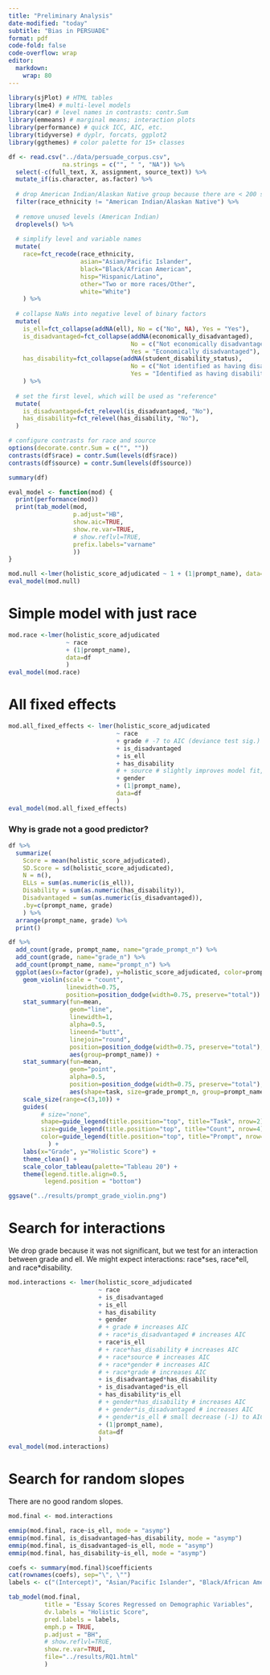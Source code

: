 ```yaml
---
title: "Preliminary Analysis"
date-modified: "today"
subtitle: "Bias in PERSUADE"
format: pdf
code-fold: false
code-overflow: wrap
editor: 
  markdown: 
    wrap: 80
---
```


```r
library(sjPlot) # HTML tables
library(lme4) # multi-level models
library(car) # level names in contrasts: contr.Sum
library(emmeans) # marginal means; interaction plots
library(performance) # quick ICC, AIC, etc.
library(tidyverse) # dyplr, forcats, ggplot2
library(ggthemes) # color palette for 15+ classes

df <- read.csv("../data/persuade_corpus.csv",
               na.strings = c("", " ", "NA")) %>% 
  select(-c(full_text, X, assignment, source_text)) %>%
  mutate_if(is.character, as.factor) %>%
  
  # drop American Indian/Alaskan Native group because there are < 200 samples
  filter(race_ethnicity != "American Indian/Alaskan Native") %>%
  
  # remove unused levels (American Indian)
  droplevels() %>% 
  
  # simplify level and variable names
  mutate(
    race=fct_recode(race_ethnicity,
                    asian="Asian/Pacific Islander",
                    black="Black/African American", 
                    hisp="Hispanic/Latino",
                    other="Two or more races/Other",
                    white="White")
    ) %>% 
  
  # collapse NaNs into negative level of binary factors
  mutate(
    is_ell=fct_collapse(addNA(ell), No = c("No", NA), Yes = "Yes"),
    is_disadvantaged=fct_collapse(addNA(economically_disadvantaged),
                                  No = c("Not economically disadvantaged", NA),
                                  Yes = "Economically disadvantaged"),
    has_disability=fct_collapse(addNA(student_disability_status),
                                  No = c("Not identified as having disability", NA),
                                  Yes = "Identified as having disability")
    ) %>% 
  
  # set the first level, which will be used as "reference"
  mutate(
    is_disadvantaged=fct_relevel(is_disadvantaged, "No"),
    has_disability=fct_relevel(has_disability, "No"),
  )

# configure contrasts for race and source
options(decorate.contr.Sum = c("", ""))
contrasts(df$race) = contr.Sum(levels(df$race))
contrasts(df$source) = contr.Sum(levels(df$source))

summary(df)
```

```r
eval_model <- function(mod) {
  print(performance(mod))
  print(tab_model(mod,
                  p.adjust="HB",
                  show.aic=TRUE,
                  show.re.var=TRUE,
                  # show.reflvl=TRUE,
                  prefix.labels="varname"
                  ))
}
```

```r
mod.null <-lmer(holistic_score_adjudicated ~ 1 + (1|prompt_name), data=df)
eval_model(mod.null)
```


# Simple model with just race

```r
mod.race <-lmer(holistic_score_adjudicated
                ~ race
                + (1|prompt_name),
                data=df
                )
eval_model(mod.race)
```

# All fixed effects

```r
mod.all_fixed_effects <- lmer(holistic_score_adjudicated 
                              ~ race
                              + grade # -7 to AIC (deviance test sig.)
                              + is_disadvantaged
                              + is_ell
                              + has_disability 
                              # + source # slightly improves model fit, but is not of interest
                              + gender
                              + (1|prompt_name),
                              data=df
                              )
eval_model(mod.all_fixed_effects)
```

### Why is grade not a good predictor?

```r
df %>%
  summarize(
    Score = mean(holistic_score_adjudicated),
    SD.Score = sd(holistic_score_adjudicated),
    N = n(),
    ELLs = sum(as.numeric(is_ell)),
    Disability = sum(as.numeric(has_disability)),
    Disadvantaged = sum(as.numeric(is_disadvantaged)),
    .by=c(prompt_name, grade)
    ) %>%
  arrange(prompt_name, grade) %>%
  print()

df %>%
  add_count(grade, prompt_name, name="grade_prompt_n") %>%  
  add_count(grade, name="grade_n") %>% 
  add_count(prompt_name, name="prompt_n") %>%
  ggplot(aes(x=factor(grade), y=holistic_score_adjudicated, color=prompt_name)) +
    geom_violin(scale = "count",
                linewidth=0.75,
                position=position_dodge(width=0.75, preserve="total")) +
    stat_summary(fun=mean,
                 geom="line",
                 linewidth=1,
                 alpha=0.5,
                 lineend="butt",
                 linejoin="round",
                 position=position_dodge(width=0.75, preserve="total"),
                 aes(group=prompt_name)) +
    stat_summary(fun=mean,
                 geom="point",
                 alpha=0.5,
                 position=position_dodge(width=0.75, preserve="total"),
                 aes(shape=task, size=grade_prompt_n, group=prompt_name, color=prompt_name)) +
    scale_size(range=c(3,10)) +
    guides(
         # size="none",
         shape=guide_legend(title.position="top", title="Task", nrow=2),
         size=guide_legend(title.position="top", title="Count", nrow=4),
         color=guide_legend(title.position="top", title="Prompt", nrow=5)
           ) +
    labs(x="Grade", y="Holistic Score") +
    theme_clean() +
    scale_color_tableau(palette="Tableau 20") +
    theme(legend.title.align=0.5,
          legend.position = "bottom")

ggsave("../results/prompt_grade_violin.png")
```


# Search for interactions

We drop grade because it was not significant, but we test for an interaction between grade and ell. We might expect interactions: race\*ses, race\*ell, and race\*disability.

```r
mod.interactions <- lmer(holistic_score_adjudicated 
                         ~ race
                         + is_disadvantaged
                         + is_ell
                         + has_disability 
                         + gender
                         # + grade # increases AIC
                         # + race*is_disadvantaged # increases AIC
                         + race*is_ell
                         # + race*has_disability # increases AIC
                         # + race*source # increases AIC
                         # + race*gender # increases AIC
                         # + race*grade # increases AIC
                         + is_disadvantaged*has_disability
                         + is_disadvantaged*is_ell
                         + has_disability*is_ell
                         # + gender*has_disability # increases AIC
                         # + gender*is_disadvantaged # increases AIC
                         # + gender*is_ell # small decrease (-1) to AIC
                         + (1|prompt_name),
                         data=df
                         )
eval_model(mod.interactions)
```

# Search for random slopes

There are no good random slopes.

```r
mod.final <- mod.interactions
```


```r
emmip(mod.final, race~is_ell, mode = "asymp")
emmip(mod.final, is_disadvantaged~has_disability, mode = "asymp")
emmip(mod.final, is_disadvantaged~is_ell, mode = "asymp")
emmip(mod.final, has_disability~is_ell, mode = "asymp")
```

```r
coefs <- summary(mod.final)$coefficients
cat(rownames(coefs), sep="\", \"")
labels <- c("(Intercept)", "Asian/Pacific Islander", "Black/African American", "Hispanic/Latino", "Two or more races/Other", "Economically disadvantaged", "English language learner", "Identified as having disability", "Male", "Asian/Pacific Islander:English language learner", "Black/African American:English language learner", "Hispanic/Latino:English language learner", "Two or more races/Other:English language learner", "Economically disadvantaged:Identified as having disability", "English language learner:Economically disadvantaged", "English language learner:Identified as having disability", "English language learner:Male")

```


```r
tab_model(mod.final, 
          title = "Essay Scores Regressed on Demographic Variables",
          dv.labels = "Holistic Score",
          pred.labels = labels,
          emph.p = TRUE,
          p.adjust = "BH",
          # show.reflvl=TRUE,
          show.re.var=TRUE,
          file="../results/RQ1.html"
          )
```


